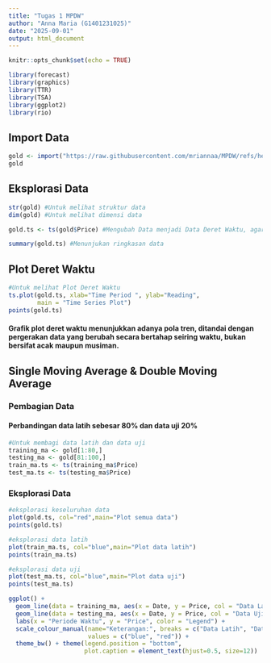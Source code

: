 ```yaml
---
title: "Tugas 1 MPDW"
author: "Anna Maria (G1401231025)"
date: "2025-09-01"
output: html_document
---
```

```r
knitr::opts_chunk$set(echo = TRUE)
```

```r
library(forecast)
library(graphics)
library(TTR)
library(TSA)
library(ggplot2)
library(rio)
```

## Import Data
```r
gold <- import("https://raw.githubusercontent.com/mriannaa/MPDW/refs/heads/main/Pertemuan%201/Gold%20Price_Anna.csv")
gold
```

## Eksplorasi Data
```r
str(gold) #Untuk melihat struktur data
dim(gold) #Untuk melihat dimensi data
```

```r
gold.ts <- ts(gold$Price) #Mengubah Data menjadi Data Deret Waktu, agar terbaca oleh R
```

```r
summary(gold.ts) #Menunjukan ringkasan data
```

## Plot Deret Waktu
```r
#Untuk melihat Plot Deret Waktu
ts.plot(gold.ts, xlab="Time Period ", ylab="Reading", 
        main = "Time Series Plot")
points(gold.ts)
```
#### Grafik plot deret waktu menunjukkan adanya pola tren, ditandai dengan pergerakan data yang berubah secara bertahap seiring waktu, bukan bersifat acak maupun musiman.

## Single Moving Average & Double Moving Average
### Pembagian Data
#### Perbandingan data latih sebesar 80% dan data uji 20%

```r
#Untuk membagi data latih dan data uji
training_ma <- gold[1:80,]
testing_ma <- gold[81:100,]
train_ma.ts <- ts(training_ma$Price)
test_ma.ts <- ts(testing_ma$Price)
```

### Eksplorasi Data
```r
#eksplorasi keseluruhan data
plot(gold.ts, col="red",main="Plot semua data")
points(gold.ts)
```

```r
#eksplorasi data latih
plot(train_ma.ts, col="blue",main="Plot data latih")
points(train_ma.ts)
```

```r
#eksplorasi data uji
plot(test_ma.ts, col="blue",main="Plot data uji")
points(test_ma.ts)
```

```r
ggplot() + 
  geom_line(data = training_ma, aes(x = Date, y = Price, col = "Data Latih")) +
  geom_line(data = testing_ma, aes(x = Date, y = Price, col = "Data Uji")) +
  labs(x = "Periode Waktu", y = "Price", color = "Legend") +
  scale_colour_manual(name="Keterangan:", breaks = c("Data Latih", "Data Uji"),
                      values = c("blue", "red")) + 
  theme_bw() + theme(legend.position = "bottom",
                     plot.caption = element_text(hjust=0.5, size=12))
```

